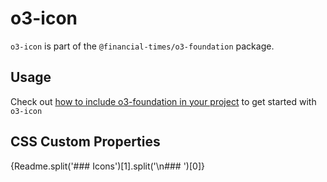 
<Meta title="Internal/o3-foundation/o3-icon/Readme" />

# o3-icon

`o3-icon` is part of the `@financial-times/o3-foundation` package.

## Usage

Check out [how to include o3-foundation in your project](?path=/docs/internal-o3-foundation-readme--jsx-documentation#usage) to get started with `o3-icon`

## CSS Custom Properties

<Markdown>{Readme.split('### Icons')[1].split('\n### ')[0]}</Markdown>
